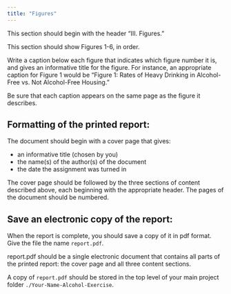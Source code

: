 ---
title: "Figures"
---

This section should begin with the header "III. Figures." 

This section should show Figures 1-6, in order. 

Write a caption below each figure that indicates which figure number it is, and gives an informative title for the figure.  For instance, an appropriate caption for Figure 1 would be "Figure 1: Rates of Heavy Drinking in Alcohol-Free vs. Not Alcohol-Free Housing."

:::{.callout-tip}
Be sure that each caption appears on the same page as the figure it describes.
:::

## Formatting of the printed report: 

The document should begin with a cover page that gives:

- an informative title (chosen by you)
- the name(s) of the author(s) of the document
- the date the assignment was turned in 

The cover page should be followed by the three sections of content described above, each beginning with the appropriate header.
The pages of the document should be numbered.

## Save an electronic copy of the report:

When the report is complete, you should save a copy of it in pdf format.  Give the file the name `report.pdf`.

:::{.callout-tip}
report.pdf should be a single electronic document that contains all parts of the printed report:  the cover page and all three content sections.
:::

A copy of `report.pdf` should be stored in the top level of your main project folder `./Your-Name-Alcohol-Exercise`.  